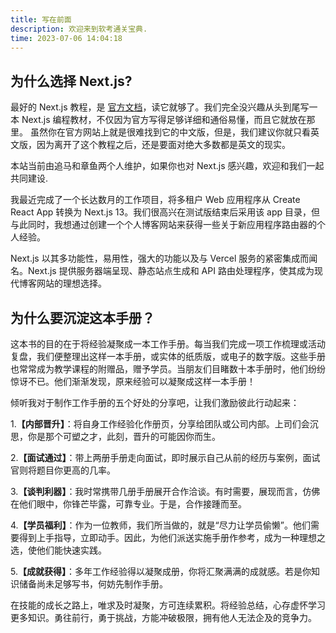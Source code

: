 ```yaml
---
title: 写在前面
description: 欢迎来到软考通关宝典.
time: 2023-07-06 14:04:18
---
```


## 为什么选择 Next.js?

最好的 Next.js 教程，是 [官方文档](https://nextjs.org/docs)，读它就够了。我们完全没兴趣从头到尾写一本 Next.js 编程教材，不仅因为官方写得足够详细和通俗易懂，而且它就放在那里。 虽然你在官方网站上就是很难找到它的中文版，但是，我们建议你就只看英文版，因为离开了这个教程之后，还是要面对绝大多数都是英文的现实。

<Callout type="success">

本站当前由追马和章鱼两个人维护，如果你也对 Next.js 感兴趣，欢迎和我们一起共同建设.

</Callout>

我最近完成了一个长达数月的工作项目，将多租户 Web 应用程序从 Create React App 转换为 Next.js 13。我们很高兴在测试版结束后采用该 app 目录，但与此同时，我想通过创建一个个人博客网站来获得一些关于新应用程序路由器的个人经验。

Next.js 以其多功能性，易用性，强大的功能以及与 Vercel 服务的紧密集成而闻名。Next.js 提供服务器端呈现、静态站点生成和 API 路由处理程序，使其成为现代博客网站的理想选择。

## 为什么要沉淀这本手册？

这本书的目的在于将经验凝聚成一本工作手册。每当我们完成一项工作梳理或活动复盘，我们便整理出这样一本手册，或实体的纸质版，或电子的数字版。这些手册也常常成为教学课程的附赠品，赠予学员。当朋友们目睹数十本手册时，他们纷纷惊讶不已。他们渐渐发现，原来经验可以凝聚成这样一本手册！

倾听我对于制作工作手册的五个好处的分享吧，让我们激励彼此行动起来：

1.**【内部晋升】**：将自身工作经验化作册页，分享给团队或公司内部。上司们会沉思，你是那个可塑之才，此刻，晋升的可能因你而生。

2.**【面试通过】**：带上两册手册走向面试，即时展示自己从前的经历与案例，面试官则将题目你更高的几率。

3.**【谈判利器】**：我时常携带几册手册展开合作洽谈。有时需要，展现而言，仿佛在他们眼中，你锋芒毕露，可靠专业。于是，合作接踵而至。

4.**【学员福利】**：作为一位教师，我们所当做的，就是“尽力让学员偷懒”。他们需要得到上手指导，立即动手。因此，为他们派送实施手册作参考，成为一种理想之选，使他们能快速实践。

5.**【成就获得】**：多年工作经验得以凝聚成册，你将汇聚满满的成就感。若是你知识储备尚未足够写书，何妨先制作手册。

在技能的成长之路上，唯求及时凝聚，方可连续累积。将经验总结，心存虚怀学习更多知识。勇往前行，勇于挑战，方能冲破极限，拥有他人无法企及的竞争力。
